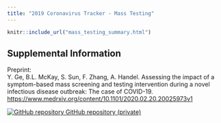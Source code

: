 ```yaml
---
title: "2019 Coronavirus Tracker - Mass Testing"
---
```

<p id="disclaimer"></p>

```r
knitr::include_url("mass_testing_summary.html")
```
<script>iFrameResize({ log: false }, '#mass-testing')</script>
  
## Supplemental Information
  
<div class="container-frames">
 

<!-- <p> -->
<!--   <a href="mass_testing_main.html" target="_blank"> -->
<!--   Y. Ge, B.L. McKay, S. Sun, F. Zhang, A. Handel. Assessing the impact of a symptom-based mass screening and testing intervention during a novel infectious disease outbreak: The case of COVID-19</a> -->
<!--   (html) -->
<!-- </p> -->

<!-- <p> -->
<!--   <a href="mass_testing_supplement.html" target="_blank"> -->
<!--   Supplementary material</a> -->
<!--   (html) -->
<!-- </p> -->

<p>
  Preprint:<br>
  Y. Ge, B.L. McKay, S. Sun, F. Zhang, A. Handel. Assessing the impact of a symptom-based mass screening and testing intervention during a novel infectious disease outbreak: The case of COVID-19.<br>
  <a href="https://www.medrxiv.org/content/10.1101/2020.02.20.20025973v1" target="_blank">
  https://www.medrxiv.org/content/10.1101/2020.02.20.20025973v1</a>
</p>


<p>
  <a href="https://github.com/CEIDatUGA/CoV_MassTesting" target="_blank">
  <img src="images/GitHub-Mark-64px.png" id="github-icon" alt="GitHub repository"/>
  GitHub repository (private)
  </a>
</p>
  
</div>
  
  
  